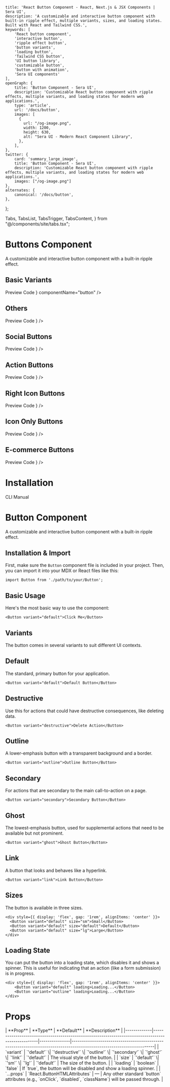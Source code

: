     title: 'React Button Component - React, Next.js & JSX Components | Sera UI',
    description: 'A customizable and interactive button component with built-in ripple effect, multiple variants, sizes, and loading states. Built with React and Tailwind CSS.',
    keywords: [
        'React button component',
        'interactive button',
        'ripple effect button',
        'button variants',
        'loading button',
        'Tailwind CSS button',
        'UI button library',
        'customizable button',
        'button with animation',
        'Sera UI components'
    ],
    openGraph: {
        title: 'Button Component - Sera UI',
        description: 'Customizable React button component with ripple effects, multiple variants, and loading states for modern web applications.',
        type: 'article',
        url: '/docs/button',
        images: [
          {
            url: "/og-image.png",
            width: 1200,
            height: 630,
            alt: "Sera UI - Modern React Component Library",
          },
        ],
    },
    twitter: {
        card: 'summary_large_image',
        title: 'Button Component - Sera UI',
        description: 'Customizable React button component with ripple effects, multiple variants, and loading states for modern web applications.',
        images: ["/og-image.png"]
    },
    alternates: {
        canonical: '/docs/button',
    },
};

  Tabs,
  TabsList,
  TabsTrigger,
  TabsContent,
} from "@/components/site/tabs.tsx";



# Buttons Component <AI dir="left"/>
A customizable and interactive button component with a built-in ripple effect.


## Basic Variants
<Tabs defaultValue="preview" className="">
  <TabsList>
    <TabsTrigger value="preview">Preview</TabsTrigger>
    <TabsTrigger value="code">Code</TabsTrigger>
  </TabsList>
  <TabsContent value="preview">
    <ComponentRenderer component={<ButtonView />} componentName="button" />
  </TabsContent>
  <TabsContent value="code">
    <CodeBlock filePath="src/app/docs/button/button-view.tsx" />
  </TabsContent>
</Tabs>

## Others


<Tabs defaultValue="preview" className="">
  <TabsList>
    <TabsTrigger value="preview">Preview</TabsTrigger>
    <TabsTrigger value="code">Code</TabsTrigger>
  </TabsList>
  <TabsContent value="preview">
    <ComponentRenderer component={<OthersButton />} />
  </TabsContent>
  <TabsContent value="code">
    <CodeBlock filePath="src/app/docs/button/others.tsx" />
  </TabsContent>
</Tabs>



## Social Buttons

<Tabs defaultValue="preview" className="">
  <TabsList>
    <TabsTrigger value="preview">Preview</TabsTrigger>
    <TabsTrigger value="code">Code</TabsTrigger>
  </TabsList>
  <TabsContent value="preview">
    <ComponentRenderer component={<SocialButton />} />
  </TabsContent>
  <TabsContent value="code">
    <CodeBlock filePath="src/app/docs/button/social-button.tsx" />
  </TabsContent>
</Tabs>

## Action Buttons

<Tabs defaultValue="preview" className="">
  <TabsList>
    <TabsTrigger value="preview">Preview</TabsTrigger>
    <TabsTrigger value="code">Code</TabsTrigger>
  </TabsList>
  <TabsContent value="preview">
    <ComponentRenderer component={<ActionButton />} />
  </TabsContent>
  <TabsContent value="code">
    <CodeBlock filePath="src/app/docs/button/action.tsx" />
  </TabsContent>
</Tabs>

## Right Icon Buttons

<Tabs defaultValue="preview" className="">
  <TabsList>
    <TabsTrigger value="preview">Preview</TabsTrigger>
    <TabsTrigger value="code">Code</TabsTrigger>
  </TabsList>
  <TabsContent value="preview">
    <ComponentRenderer component={<RightIconButton />} />
  </TabsContent>
  <TabsContent value="code">
    <CodeBlock filePath="src/app/docs/button/righticon.tsx" />
  </TabsContent>
</Tabs>

## Icon Only Buttons

<Tabs defaultValue="preview" className="">
  <TabsList>
    <TabsTrigger value="preview">Preview</TabsTrigger>
    <TabsTrigger value="code">Code</TabsTrigger>
  </TabsList>
  <TabsContent value="preview">
    <ComponentRenderer component={<OnlyIconButton />} />
  </TabsContent>
  <TabsContent value="code">
    <CodeBlock filePath="src/app/docs/button/only.tsx" />
  </TabsContent>
</Tabs>

## E-commerce Buttons

<Tabs defaultValue="preview" className="">
  <TabsList>
    <TabsTrigger value="preview">Preview</TabsTrigger>
    <TabsTrigger value="code">Code</TabsTrigger>
  </TabsList>
  <TabsContent value="preview">
    <ComponentRenderer component={<CommerceButton />} />
  </TabsContent>
  <TabsContent value="code">
    <CodeBlock filePath="src/app/docs/button/commerce.tsx" />
  </TabsContent>
</Tabs>


# Installation

<Tabs defaultValue="cli" className="">
  <TabsList>
    <TabsTrigger value="cli">CLI</TabsTrigger>
    <TabsTrigger value="manual">Manual</TabsTrigger>
  </TabsList>
  <TabsContent value="cli">
    <Cli command={`add button.json`} />
  </TabsContent>

  <TabsContent value="manual">
    <CodeBlock filePath="src/app/docs/button/button.tsx" />
  </TabsContent>
</Tabs>




# Button Component

A customizable and interactive button component with a built-in ripple effect.

## Installation & Import

First, make sure the `Button` component file is included in your project. Then, you can import it into your MDX or React files like this:

```tsx
import Button from './path/to/your/Button';
```

## Basic Usage

Here's the most basic way to use the component:

```tsx live
<Button variant="default">Click Me</Button>
```

## Variants

The button comes in several variants to suit different UI contexts.

## Default

The standard, primary button for your application.

```tsx live
<Button variant="default">Default Button</Button>
```

## Destructive

Use this for actions that could have destructive consequences, like deleting data.

```tsx live
<Button variant="destructive">Delete Action</Button>
```

## Outline

A lower-emphasis button with a transparent background and a border.

```tsx live
<Button variant="outline">Outline Button</Button>
```

## Secondary

For actions that are secondary to the main call-to-action on a page.

```tsx live
<Button variant="secondary">Secondary Button</Button>
```

## Ghost

The lowest-emphasis button, used for supplemental actions that need to be available but not prominent.

```tsx live
<Button variant="ghost">Ghost Button</Button>
```

## Link

A button that looks and behaves like a hyperlink.

```tsx live
<Button variant="link">Link Button</Button>
```

## Sizes

The button is available in three sizes.

```tsx live
<div style={{ display: 'flex', gap: '1rem', alignItems: 'center' }}>
  <Button variant="default" size="sm">Small</Button>
  <Button variant="default" size="default">Default</Button>
  <Button variant="default" size="lg">Large</Button>
</div>
```

## Loading State

You can put the button into a loading state, which disables it and shows a spinner. This is useful for indicating that an action (like a form submission) is in progress.

```tsx live
<div style={{ display: 'flex', gap: '1rem', alignItems: 'center' }}>
    <Button variant="default" loading>Loading...</Button>
    <Button variant="outline" loading>Loading...</Button>
</div>
```

# Props

<MdxTable>
| **Prop**    | **Type**                                                                                          | **Default**   | **Description**                                                                                                      |
|-------------|---------------------------------------------------------------------------------------------------|---------------|----------------------------------------------------------------------------------------------------------------------|
| `variant`   | `'default'` \| `'destructive'` \| `'outline'` \| `'secondary'` \| `'ghost'` \| `'link'`            | `'default'`   | The visual style of the button.                                                                                      |
| `size`      | `'default'` \| `'sm'` \| `'lg'`                                                                    | `'default'`   | The size of the button.                                                                                              |
| `loading`   | `boolean`                                                                                          | `false`       | If `true`, the button will be disabled and show a loading spinner.                                                  |
| `...props`  | `React.ButtonHTMLAttributes<HTMLButtonElement>`                                                   | —             | Any other standard `button` attributes (e.g., `onClick`, `disabled`, `className`) will be passed through.           |

</MdxTable>
